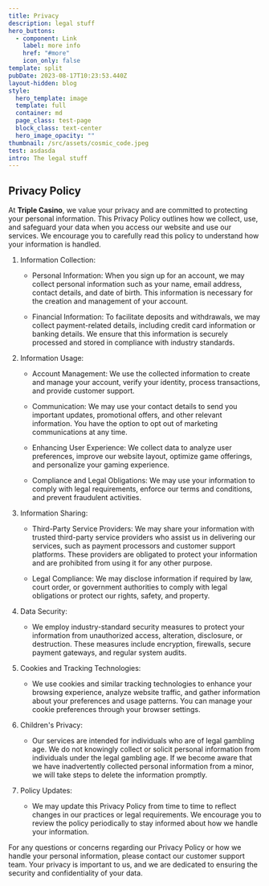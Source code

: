 ```yaml
---
title: Privacy
description: legal stuff
hero_buttons:
  - component: Link
    label: more info
    href: "#more"
    icon_only: false
template: split
pubDate: 2023-08-17T10:23:53.440Z
layout-hidden: blog
style:
  hero_template: image
  template: full
  container: md
  page_class: test-page
  block_class: text-center
  hero_image_opacity: ""
thumbnail: /src/assets/cosmic_code.jpeg
test: asdasda
intro: The legal stuff
---
```

## Privacy Policy

At **Triple Casino**, we value your privacy and are committed to protecting your personal information. This Privacy Policy outlines how we collect, use, and safeguard your data when you access our website and use our services. We encourage you to carefully read this policy to understand how your information is handled.

1. Information Collection:

   - Personal Information: When you sign up for an account, we may collect personal information such as your name, email address, contact details, and date of birth. This information is necessary for the creation and management of your account.

   - Financial Information: To facilitate deposits and withdrawals, we may collect payment-related details, including credit card information or banking details. We ensure that this information is securely processed and stored in compliance with industry standards.

2. Information Usage:

   - Account Management: We use the collected information to create and manage your account, verify your identity, process transactions, and provide customer support.

   - Communication: We may use your contact details to send you important updates, promotional offers, and other relevant information. You have the option to opt out of marketing communications at any time.

   - Enhancing User Experience: We collect data to analyze user preferences, improve our website layout, optimize game offerings, and personalize your gaming experience.

   - Compliance and Legal Obligations: We may use your information to comply with legal requirements, enforce our terms and conditions, and prevent fraudulent activities.

3. Information Sharing:

   - Third-Party Service Providers: We may share your information with trusted third-party service providers who assist us in delivering our services, such as payment processors and customer support platforms. These providers are obligated to protect your information and are prohibited from using it for any other purpose.

   - Legal Compliance: We may disclose information if required by law, court order, or government authorities to comply with legal obligations or protect our rights, safety, and property.

4. Data Security:

   - We employ industry-standard security measures to protect your information from unauthorized access, alteration, disclosure, or destruction. These measures include encryption, firewalls, secure payment gateways, and regular system audits.

5. Cookies and Tracking Technologies:

   - We use cookies and similar tracking technologies to enhance your browsing experience, analyze website traffic, and gather information about your preferences and usage patterns. You can manage your cookie preferences through your browser settings.

6. Children's Privacy:

   - Our services are intended for individuals who are of legal gambling age. We do not knowingly collect or solicit personal information from individuals under the legal gambling age. If we become aware that we have inadvertently collected personal information from a minor, we will take steps to delete the information promptly.

7. Policy Updates:

   - We may update this Privacy Policy from time to time to reflect changes in our practices or legal requirements. We encourage you to review the policy periodically to stay informed about how we handle your information.

For any questions or concerns regarding our Privacy Policy or how we handle your personal information, please contact our customer support team. Your privacy is important to us, and we are dedicated to ensuring the security and confidentiality of your data.

